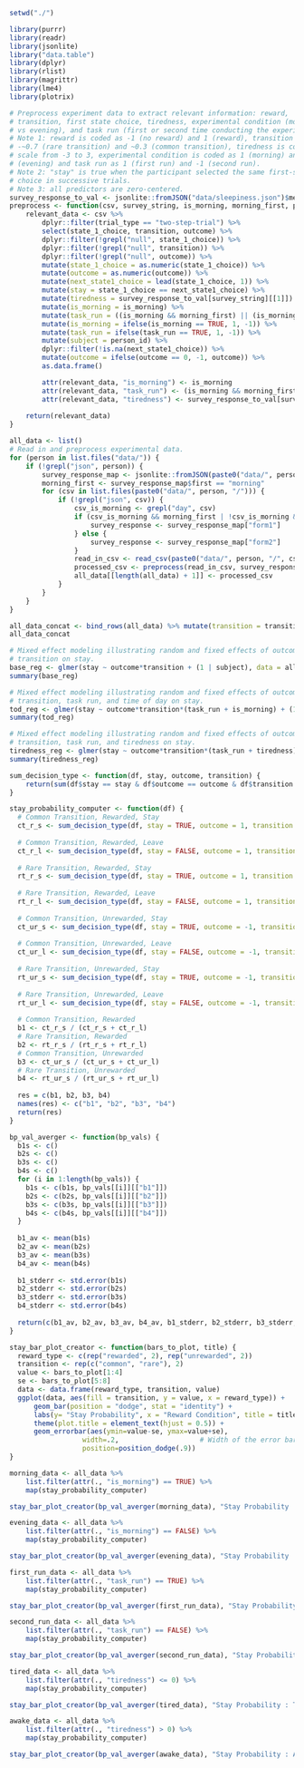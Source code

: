 ```r
setwd("./")

library(purrr)
library(readr)
library(jsonlite)
library("data.table")
library(dplyr)
library(rlist)
library(magrittr)
library(lme4)
library(plotrix)
```

```r
# Preprocess experiment data to extract relevant information: reward, 
# transition, first state choice, tiredness, experimental condition (morning
# vs evening), and task run (first or second time conducting the experiment).
# Note 1: reward is coded as -1 (no reward) and 1 (reward), transition is coded as
# -~0.7 (rare transition) and ~0.3 (common transition), tiredness is code on a
# scale from -3 to 3, experimental condition is coded as 1 (morning) and -1
# (evening) and task run as 1 (first run) and -1 (second run).
# Note 2: "stay" is true when the participant selected the same first-stage 
# choice in successive trials.
# Note 3: all predictors are zero-centered.
survey_response_to_val <- jsonlite::fromJSON("data/sleepiness.json")$meta
preprocess <- function(csv, survey_string, is_morning, morning_first, person_id) {
    relevant_data <- csv %>%
        dplyr::filter(trial_type == "two-step-trial") %>%
        select(state_1_choice, transition, outcome) %>%
        dplyr::filter(!grepl("null", state_1_choice)) %>%
        dplyr::filter(!grepl("null", transition)) %>%
        dplyr::filter(!grepl("null", outcome)) %>%
        mutate(state_1_choice = as.numeric(state_1_choice)) %>%
        mutate(outcome = as.numeric(outcome)) %>%
        mutate(next_state1_choice = lead(state_1_choice, 1)) %>%
        mutate(stay = state_1_choice == next_state1_choice) %>%
        mutate(tiredness = survey_response_to_val[survey_string][[1]]) %>%
        mutate(is_morning = is_morning) %>%
        mutate(task_run = ((is_morning && morning_first) || (is_morning && morning_first))) %>%
        mutate(is_morning = ifelse(is_morning == TRUE, 1, -1)) %>%
        mutate(task_run = ifelse(task_run == TRUE, 1, -1)) %>%
        mutate(subject = person_id) %>%
        dplyr::filter(!is.na(next_state1_choice)) %>%
        mutate(outcome = ifelse(outcome == 0, -1, outcome)) %>%
        as.data.frame()

        attr(relevant_data, "is_morning") <- is_morning
        attr(relevant_data, "task_run") <- (is_morning && morning_first) || (is_morning && morning_first)
        attr(relevant_data, "tiredness") <- survey_response_to_val[survey_string][[1]]
        
    return(relevant_data)
}
```

```r
all_data <- list()
# Read in and preprocess experimental data.
for (person in list.files("data/")) {
    if (!grepl("json", person)) {
        survey_response_map <- jsonlite::fromJSON(paste0("data/", person, "/meta.json"))$meta
        morning_first <- survey_response_map$first == "morning"
        for (csv in list.files(paste0("data/", person, "/"))) {
            if (!grepl("json", csv)) {
                csv_is_morning <- grepl("day", csv)
                if (csv_is_morning && morning_first | !csv_is_morning && !morning_first) {
                    survey_response <- survey_response_map["form1"]
                } else {
                    survey_response <- survey_response_map["form2"]
                }
                read_in_csv <- read_csv(paste0("data/", person, "/", csv))
                processed_csv <- preprocess(read_in_csv, survey_response[[1]], csv_is_morning, morning_first, person)
                all_data[[length(all_data) + 1]] <- processed_csv
            }
        }
    }
}

all_data_concat <- bind_rows(all_data) %>% mutate(transition = transition - mean(transition))
all_data_concat
```

```r
# Mixed effect modeling illustrating random and fixed effects of outcome and
# transition on stay.
base_reg <- glmer(stay ~ outcome*transition + (1 | subject), data = all_data_concat, family = binomial)
summary(base_reg)
```

```r
# Mixed effect modeling illustrating random and fixed effects of outcome,
# transition, task run, and time of day on stay.
tod_reg <- glmer(stay ~ outcome*transition*(task_run + is_morning) + (1 | subject), data = all_data_concat, family = binomial)
summary(tod_reg)
```

```r
# Mixed effect modeling illustrating random and fixed effects of outcome,
# transition, task run, and tiredness on stay.
tiredness_reg <- glmer(stay ~ outcome*transition*(task_run + tiredness) + (1 + (outcome*transition) || subject), data = all_data_concat, family = binomial)
summary(tiredness_reg)
```

```r
sum_decision_type <- function(df, stay, outcome, transition) {
    return(sum(df$stay == stay & df$outcome == outcome & df$transition == transition))
}

stay_probability_computer <- function(df) {
  # Common Transition, Rewarded, Stay
  ct_r_s <- sum_decision_type(df, stay = TRUE, outcome = 1, transition = 1)
  
  # Common Transition, Rewarded, Leave
  ct_r_l <- sum_decision_type(df, stay = FALSE, outcome = 1, transition = 1)
  
  # Rare Transition, Rewarded, Stay
  rt_r_s <- sum_decision_type(df, stay = TRUE, outcome = 1, transition = 0)
  
  # Rare Transition, Rewarded, Leave
  rt_r_l <- sum_decision_type(df, stay = FALSE, outcome = 1, transition = 0)
  
  # Common Transition, Unrewarded, Stay
  ct_ur_s <- sum_decision_type(df, stay = TRUE, outcome = -1, transition = 1)
  
  # Common Transition, Unrewarded, Leave
  ct_ur_l <- sum_decision_type(df, stay = FALSE, outcome = -1, transition = 1)
  
  # Rare Transition, Unrewarded, Stay
  rt_ur_s <- sum_decision_type(df, stay = TRUE, outcome = -1, transition = 0)
  
  # Rare Transition, Unrewarded, Leave
  rt_ur_l <- sum_decision_type(df, stay = FALSE, outcome = -1, transition = 0)
  
  # Common Transition, Rewarded
  b1 <- ct_r_s / (ct_r_s + ct_r_l)
  # Rare Transition, Rewarded
  b2 <- rt_r_s / (rt_r_s + rt_r_l)
  # Common Transition, Unrewarded
  b3 <- ct_ur_s / (ct_ur_s + ct_ur_l)
  # Rare Transition, Unrewarded
  b4 <- rt_ur_s / (rt_ur_s + rt_ur_l)
  
  res = c(b1, b2, b3, b4)
  names(res) <- c("b1", "b2", "b3", "b4")
  return(res)
}

bp_val_averger <- function(bp_vals) {
  b1s <- c()
  b2s <- c()
  b3s <- c()
  b4s <- c()
  for (i in 1:length(bp_vals)) {
    b1s <- c(b1s, bp_vals[[i]][["b1"]])
    b2s <- c(b2s, bp_vals[[i]][["b2"]])
    b3s <- c(b3s, bp_vals[[i]][["b3"]])
    b4s <- c(b4s, bp_vals[[i]][["b4"]])
  }
  
  b1_av <- mean(b1s)
  b2_av <- mean(b2s)
  b3_av <- mean(b3s)
  b4_av <- mean(b4s)
  
  b1_stderr <- std.error(b1s)
  b2_stderr <- std.error(b2s)
  b3_stderr <- std.error(b3s)
  b4_stderr <- std.error(b4s)
  
  return(c(b1_av, b2_av, b3_av, b4_av, b1_stderr, b2_stderr, b3_stderr, b4_stderr))
}

stay_bar_plot_creator <- function(bars_to_plot, title) {
  reward_type <- c(rep("rewarded", 2), rep("unrewarded", 2))
  transition <- rep(c("common", "rare"), 2)
  value <- bars_to_plot[1:4]
  se <- bars_to_plot[5:8]
  data <- data.frame(reward_type, transition, value)
  ggplot(data, aes(fill = transition, y = value, x = reward_type)) +
      geom_bar(position = "dodge", stat = "identity") + 
      labs(y= "Stay Probability", x = "Reward Condition", title = title) +
      theme(plot.title = element_text(hjust = 0.5)) +
      geom_errorbar(aes(ymin=value-se, ymax=value+se),
                  width=.2,                    # Width of the error bars
                  position=position_dodge(.9))
}
```

```r
morning_data <- all_data %>%
    list.filter(attr(., "is_morning") == TRUE) %>%
    map(stay_probability_computer)

stay_bar_plot_creator(bp_val_averger(morning_data), "Stay Probability : Morning Condition")
```

```r
evening_data <- all_data %>%
    list.filter(attr(., "is_morning") == FALSE) %>%
    map(stay_probability_computer)

stay_bar_plot_creator(bp_val_averger(evening_data), "Stay Probability : Evening Condition")
```

```r
first_run_data <- all_data %>%
    list.filter(attr(., "task_run") == TRUE) %>%
    map(stay_probability_computer)

stay_bar_plot_creator(bp_val_averger(first_run_data), "Stay Probability : First Task Run Condition")
```

```r
second_run_data <- all_data %>%
    list.filter(attr(., "task_run") == FALSE) %>%
    map(stay_probability_computer)

stay_bar_plot_creator(bp_val_averger(second_run_data), "Stay Probability : Second Task Run Condition")
```

```r
tired_data <- all_data %>%
    list.filter(attr(., "tiredness") <= 0) %>%
    map(stay_probability_computer)

stay_bar_plot_creator(bp_val_averger(tired_data), "Stay Probability : Tired Condition")
```

```r
awake_data <- all_data %>%
    list.filter(attr(., "tiredness") > 0) %>%
    map(stay_probability_computer)

stay_bar_plot_creator(bp_val_averger(awake_data), "Stay Probability : Awake Condition")
```